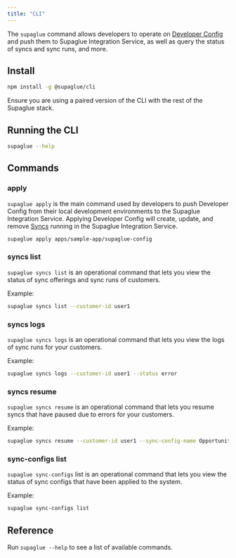 ```yaml
---
title: "CLI"
---
```


The `supaglue` command allows developers to operate on [Developer Config](/concepts) and push them to Supaglue Integration Service, as well as query the status of syncs and sync runs, and more.

## Install
```bash
npm install -g @supaglue/cli
```

Ensure you are using a paired version of the CLI with the rest of the Supaglue stack.

## Running the CLI

```bash
supaglue --help
```

## Commands

### apply

`supaglue apply` is the main command used by developers to push Developer Config from their local development environments to the Supaglue Integration Service. Applying Developer Config will create, update, and remove [Syncs](/concepts) running in the Supaglue Integration Service.

```bash
supaglue apply apps/sample-app/supaglue-config
```

### syncs list

`supaglue syncs list` is an operational command that lets you view the status of sync offerings and sync runs of customers.

Example:

```bash
supaglue syncs list --customer-id user1
```

### syncs logs
`supaglue syncs logs` is an operational command that lets you view the logs of sync runs for your customers.

Example:

```bash
supaglue syncs logs --customer-id user1 --status error
```

### syncs resume

`supaglue syncs resume` is an operational command that lets you resume syncs that have paused due to errors for your customers.

Example:

```bash
supaglue syncs resume --customer-id user1 --sync-config-name Opportunities
```

### sync-configs list

`supaglue sync-configs` list is an operational command that lets you view the status of sync configs that have been applied to the system.

Example:

```bash
supaglue sync-configs list
```

## Reference

Run `supaglue --help` to see a list of available commands.



